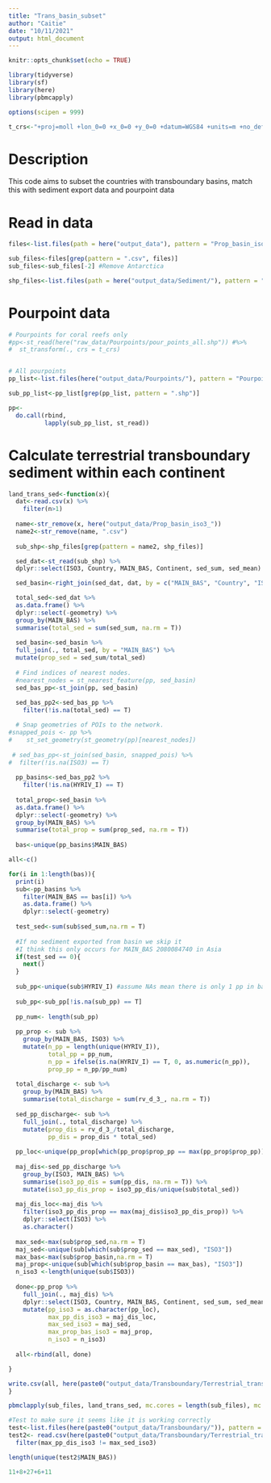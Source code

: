 ```yaml
---
title: "Trans_basin_subset"
author: "Caitie"
date: "10/11/2021"
output: html_document
---
```


```r
knitr::opts_chunk$set(echo = TRUE)
```

```r
library(tidyverse)
library(sf)
library(here)
library(pbmcapply)

options(scipen = 999)

t_crs<-"+proj=moll +lon_0=0 +x_0=0 +y_0=0 +datum=WGS84 +units=m +no_defs"
```

# Description

This code aims to subset the countries with transboundary basins, match this with sediment export data and pourpoint data

# Read in data

```r
files<-list.files(path = here("output_data"), pattern = "Prop_basin_iso3_", full.names = T)

sub_files<-files[grep(pattern = ".csv", files)]
sub_files<-sub_files[-2] #Remove Antarctica

shp_files<-list.files(path = here("output_data/Sediment/"), pattern = ".shp", full.names = T)
```

# Pourpoint data

```r
# Pourpoints for coral reefs only
#pp<-st_read(here("raw_data/Pourpoints/pour_points_all.shp")) #%>% 
#  st_transform(., crs = t_crs)


# All pourpoints
pp_list<-list.files(here("output_data/Pourpoints/"), pattern = "Pourpoints", full.names = T)

sub_pp_list<-pp_list[grep(pp_list, pattern = ".shp")]

pp<-
  do.call(rbind,
          lapply(sub_pp_list, st_read))
```

# Calculate terrestrial transboundary sediment within each continent

```r
land_trans_sed<-function(x){
  dat<-read.csv(x) %>% 
    filter(n>1)
  
  name<-str_remove(x, here("output_data/Prop_basin_iso3_"))
  name2<-str_remove(name, ".csv")
  
  sub_shp<-shp_files[grep(pattern = name2, shp_files)]

  sed_dat<-st_read(sub_shp) %>% 
  dplyr::select(ISO3, Country, MAIN_BAS, Continent, sed_sum, sed_mean)

  sed_basin<-right_join(sed_dat, dat, by = c("MAIN_BAS", "Country", "ISO3", "Continent")) 

  total_sed<-sed_dat %>% 
  as.data.frame() %>% 
  dplyr::select(-geometry) %>% 
  group_by(MAIN_BAS) %>% 
  summarise(total_sed = sum(sed_sum, na.rm = T))
  
  sed_basin<-sed_basin %>% 
  full_join(., total_sed, by = "MAIN_BAS") %>% 
  mutate(prop_sed = sed_sum/total_sed)
  
  # Find indices of nearest nodes.
  #nearest_nodes = st_nearest_feature(pp, sed_basin)
  sed_bas_pp<-st_join(pp, sed_basin)
  
  sed_bas_pp2<-sed_bas_pp %>% 
    filter(!is.na(total_sed) == T)

  # Snap geometries of POIs to the network.
#snapped_pois <- pp %>%
#    st_set_geometry(st_geometry(pp)[nearest_nodes])
  
 # sed_bas_pp<-st_join(sed_basin, snapped_pois) %>% 
#  filter(!is.na(ISO3) == T)
  
  pp_basins<-sed_bas_pp2 %>% 
    filter(!is.na(HYRIV_I) == T)
  
  total_prop<-sed_basin %>% 
  as.data.frame() %>% 
  dplyr::select(-geometry) %>% 
  group_by(MAIN_BAS) %>% 
  summarise(total_prop = sum(prop_sed, na.rm = T))
  
  bas<-unique(pp_basins$MAIN_BAS)

all<-c()

for(i in 1:length(bas)){
  print(i)
  sub<-pp_basins %>% 
    filter(MAIN_BAS == bas[i]) %>% 
    as.data.frame() %>% 
    dplyr::select(-geometry)
  
  test_sed<-sum(sub$sed_sum,na.rm = T)
  
  #If no sediment exported from basin we skip it
  #I think this only occurs for MAIN_BAS 2080084740 in Asia
  if(test_sed == 0){ 
    next()
  }
  
  sub_pp<-unique(sub$HYRIV_I) #assume NAs mean there is only 1 pp in basin
  
  sub_pp<-sub_pp[!is.na(sub_pp) == T]
  
  pp_num<- length(sub_pp)
  
  pp_prop <- sub %>% 
    group_by(MAIN_BAS, ISO3) %>% 
    mutate(n_pp = length(unique(HYRIV_I)),
           total_pp = pp_num,
           n_pp = ifelse(is.na(HYRIV_I) == T, 0, as.numeric(n_pp)),
           prop_pp = n_pp/pp_num)
  
  total_discharge <- sub %>% 
    group_by(MAIN_BAS) %>% 
    summarise(total_discharge = sum(rv_d_3_, na.rm = T))
  
  sed_pp_discharge<- sub %>% 
    full_join(., total_discharge) %>% 
    mutate(prop_dis = rv_d_3_/total_discharge,
           pp_dis = prop_dis * total_sed)
  
  pp_loc<-unique(pp_prop[which(pp_prop$prop_pp == max(pp_prop$prop_pp)), "ISO3"])
  
  maj_dis<-sed_pp_discharge %>% 
    group_by(ISO3, MAIN_BAS) %>% 
    summarise(iso3_pp_dis = sum(pp_dis, na.rm = T)) %>% 
    mutate(iso3_pp_dis_prop = iso3_pp_dis/unique(sub$total_sed))
  
  maj_dis_loc<-maj_dis %>% 
    filter(iso3_pp_dis_prop == max(maj_dis$iso3_pp_dis_prop)) %>% 
    dplyr::select(ISO3) %>% 
    as.character()
  
  max_sed<-max(sub$prop_sed,na.rm = T)
  maj_sed<-unique(sub[which(sub$prop_sed == max_sed), "ISO3"])
  max_bas<-max(sub$prop_basin,na.rm = T)
  maj_prop<-unique(sub[which(sub$prop_basin == max_bas), "ISO3"])
  n_iso3 <-length(unique(sub$ISO3))
  
  done<-pp_prop %>% 
    full_join(., maj_dis) %>% 
    dplyr::select(ISO3, Country, MAIN_BAS, Continent, sed_sum, sed_mean, area_km2, b_area_km2, iso3_b_km2, prop_basin, n, total_sed, prop_sed, HYRIV_I, rv_d_3_, ENDORHE, n_pp, total_pp, prop_pp, iso3_pp_dis, iso3_pp_dis_prop) %>% 
    mutate(pp_iso3 = as.character(pp_loc),
           max_pp_dis_iso3 = maj_dis_loc,
           max_sed_iso3 = maj_sed,
           max_prop_bas_iso3 = maj_prop,
           n_iso3 = n_iso3) 
  
  all<-rbind(all, done)

}

write.csv(all, here(paste0("output_data/Transboundary/Terrestrial_transboundary_",name2,".csv")))
}

```


```r
pbmclapply(sub_files, land_trans_sed, mc.cores = length(sub_files), mc.style = "ETA")
```


```r
#Test to make sure it seems like it is working correctly
test<-list.files(here(paste0("output_data/Transboundary/")), pattern = "transboundary")
test2<- read.csv(here(paste0("output_data/Transboundary/Terrestrial_transboundary_South America.csv"))) %>% 
  filter(max_pp_dis_iso3 != max_sed_iso3)

length(unique(test2$MAIN_BAS))

11+8+27+6+11
```


